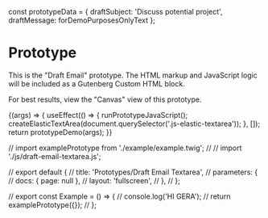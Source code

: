 const prototypeData = {
  draftSubject: 'Discuss potential project',
  draftMessage: forDemoPurposesOnlyText
};

<Meta title="Prototypes/Draft Email Textarea" />

# Prototype

This is the "Draft Email" prototype. The HTML markup and JavaScript logic will be included as a Gutenberg Custom HTML block.

For best results, view the "Canvas" view of this prototype.

<Canvas>
  <Story name="Prototype" args={prototypeData}>
    {(args) => {
      useEffect(() => {
        runPrototypeJavaScript();
        createElasticTextArea(document.querySelector('.js-elastic-textarea'));
      }, []);
      return prototypeDemo(args);
    }}
  </Story>
</Canvas>

<!-- ## With icon

<Canvas>
  <Story name="With icon" args={{ icon: 'check', label: 'Verified' }}>
    {(args) => badgeStory(args)}
  </Story>
</Canvas> -->

// import examplePrototype from './example/example.twig';
// // import './js/draft-email-textarea.js';

// export default {
// title: 'Prototypes/Draft Email Textarea',
// parameters: {
// docs: { page: null },
// layout: 'fullscreen',
// },
// };

// export const Example = () => {
// console.log('HI GERA');
// return examplePrototype({});
// };
